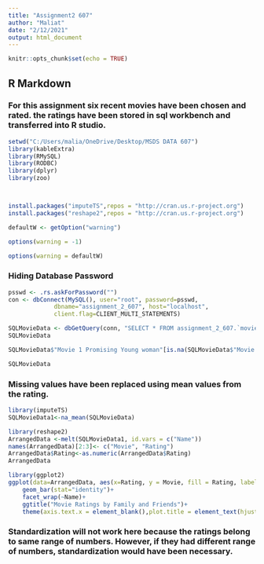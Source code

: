 ---
title: "Assignment2 607"
author: "Maliat"
date: "2/12/2021"
output: html_document
---

```{r setup, include=FALSE}
knitr::opts_chunk$set(echo = TRUE)
```

## R Markdown

### For this assignment six recent movies have been chosen and rated. the ratings have been stored in sql workbench and transferred into R studio.



```{r include=FALSE}
setwd("C:/Users/malia/OneDrive/Desktop/MSDS DATA 607")
library(kableExtra)
library(RMySQL)
library(RODBC)
library(dplyr)
library(zoo)



install.packages("imputeTS",repos = "http://cran.us.r-project.org")
install.packages("reshape2",repos = "http://cran.us.r-project.org")

```

```{r}
defaultW <- getOption("warning") 

options(warning = -1) 

options(warning = defaultW)
```


### Hiding Database Password

```{r include=FALSE}
psswd <- .rs.askForPassword("")
con <- dbConnect(MySQL(), user="root", password=psswd, 
             dbname="assignment_2_607", host="localhost",
             client.flag=CLIENT_MULTI_STATEMENTS)

```



```{r}
SQLMovieData <- dbGetQuery(conn, "SELECT * FROM assignment_2_607.`movie rating 2`;")
SQLMovieData
```

```{r}

SQLMovieData$"Movie 1 Promising Young woman"[is.na(SQLMovieData$"Movie 1 Promising Young woman")]<-mean(SQLMovieData$"Movie 1 Promising Young woman",na.rm = TRUE)
```


```{r}
SQLMovieData
```

### Missing values have been replaced using mean values from the rating.

```{r}
library(imputeTS)
SQLMovieData1<-na_mean(SQLMovieData)

```

```{r}
library(reshape2)
ArrangedData <-melt(SQLMovieData1, id.vars = c("Name"))
names(ArrangedData)[2:3]<- c("Movie", "Rating")
ArrangedData$Rating<-as.numeric(ArrangedData$Rating)
ArrangedData
```


```{r}
library(ggplot2)
ggplot(data=ArrangedData, aes(x=Rating, y = Movie, fill = Rating, label = Rating))+
    geom_bar(stat="identity")+ 
    facet_wrap(~Name)+
    ggtitle("Movie Ratings by Family and Friends")+
    theme(axis.text.x = element_blank(),plot.title = element_text(hjust=0.5),legend.position = "right")
```


### Standardization will not work here because the ratings belong to same range of numbers. However, if they had different range of numbers, standardization would have been necessary.

